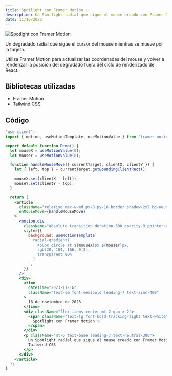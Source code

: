 ```yaml
---
title: Spotlight con Framer Motion ✨
description: Un Spotlight radial que sigue el mouse creado con Framer Motion y Tailwind CSS
date: 11/16/2023
---
```


![Spotlight con Framer Motion](/spotlight.gif "Spotlight con Framer Motion")

Un degradado radial que sigue el cursor del mouse mientras se mueve por la tarjeta.

Utiliza Framer Motion para actualizar las coordenadas del mouse y volver a renderizar la posición del degradado fuera del ciclo de renderizado de React.

## Bibliotecas utilizadas

- Framer Motion
- Tailwind CSS

## Código

```jsx demo.jsx
"use client";
import { motion, useMotionTemplate, useMotionValue } from "framer-motion";

export default function Demo() {
  let mouseX = useMotionValue(0);
  let mouseY = useMotionValue(0);

  function handleMouseMove({ currentTarget, clientX, clientY }) {
    let { left, top } = currentTarget.getBoundingClientRect();

    mouseX.set(clientX - left);
    mouseY.set(clientY - top);
  }

  return (
    <article
      className="relative max-w-md px-8 py-16 border shadow-2xl bg-neutral-900 group rounded-xl border-white/10"
      onMouseMove={handleMouseMove}
    >
      <motion.div
        className="absolute transition duration-300 opacity-0 pointer-events-none -inset-px rounded-xl group-hover:opacity-100"
        style={{
          background: useMotionTemplate`
            radial-gradient(
              450px circle at ${mouseX}px ${mouseY}px,
              rgb(20, 184, 166, 0.2),
              transparent 80%
            )
          `,
        }}
      />
      <div>
        <time
          dateTime="2023-11-16"
          className="text-sm font-semibold leading-7 text-zinc-400"
        >
          16 de noviembre de 2023
        </time>
        <div className="flex items-center mt-2 gap-x-2">
          <span className="text-lg font-bold tracking-tight text-white">
            Spotlight con Framer Motion ✨
          </span>
        </div>
        <p className="mt-6 text-base leading-7 text-neutral-300">
          Un Spotlight radial que sigue el mouse creado con Framer Motion y
          Tailwind CSS
        </p>
      </div>
    </article>
  );
}
```